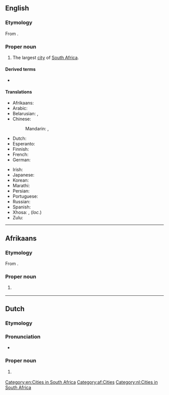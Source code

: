 ==English==
{{wikipedia|lang=en}}

===Etymology===
From {{etyl|nl|en}} {{m|nl|Johannesburg}}.

===Proper noun===
{{en-proper noun}}

# The largest [[city]] of [[South Africa]].

====Derived terms====
* {{l|en|Johannesburger}}

====Translations====
{{trans-top|a city in South Africa}}
* Afrikaans: {{t|af|Johannesburg}}
* Arabic: {{t|ar|جوهانسبرغ|m|tr=juhanisbūrgh}}
* Belarusian: {{t|be|Яга́нэсбург|m}}, {{t|be|Іага́несбург|m}}
* Chinese:
*: Mandarin: {{t+|cmn|約翰內斯堡|sc=Hani}}, {{t+|cmn|约翰内斯堡|tr=Yuēhànnèisībǎo|sc=Hani}}
* Dutch: {{t+|nl|Johannesburg}}
* Esperanto: {{t|eo|Johanesburgo}}
* Finnish: {{t+|fi|Johannesburg}}
* French: {{t|fr|Johannesburg}}
* German: {{t+|de|Johannesburg|n}}
{{trans-mid}}
* Irish: {{t|ga|Cathair Eoin|f}}
* Japanese: {{t|ja|ヨハネスブルグ|tr=Yohanesuburugu}}
* Korean: {{t|ko|요하네스버그|tr=Yohaneseubeogeu}}
* Marathi: {{t|mr|जोहॅनेस्बर्ग|n|tr=johǎnesbarga|sc=Deva}}
* Persian: {{t|fa|ژوهانسبورگ|tr=žohânesburg|sc=fa-Arab}}
* Portuguese: {{t|pt|Joanesburgo}}
* Russian: {{t+|ru|Йоха́ннесбург|m}}
* Spanish: {{t+|es|Johannesburgo}}
* Xhosa: {{t|xh|iRhawuti}}, {{t|xh|eRhawutini}} (''loc.'')
* Zulu: {{t|zu|iGoli}}
{{trans-bottom}}

[[Category:en:Cities in South Africa]]

----

==Afrikaans==
{{wikipedia|lang=af}}

===Etymology===
From {{inh|af|nl|Johannesburg}}.

===Proper noun===
{{head|af|proper noun}}

# {{l|en|Johannesburg}} {{gloss|city in South Africa}}

[[Category:af:Cities]]

----

==Dutch==
{{wikipedia|lang=nl}}

===Etymology===
{{suffix|nl|Johannes|burg}}

===Pronunciation===
* {{audio|Nl-Johannesburg.ogg|Audio|lang=nl}}

===Proper noun===
{{head|nl|proper noun}}

# {{l|en|Johannesburg}} {{gloss|city in South Africa}}

[[Category:nl:Cities in South Africa]]